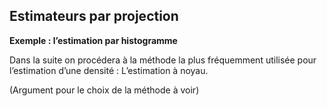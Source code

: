 ## Estimateurs par projection 

\begin{dfn}
Soient $X= (X_1,...,X_n)$ un échantillon de densité $f$ et $T_j : \mathbb{R}^d \times \mathbb{R}^d \rightarrow \mathbb{R}$ des fonctions mesurables.  
Un estimateur $x \mapsto \hat{f}(x) = \hat{f}(x,X)$ est dit linéaire si il peut s'écrire sous la forme

$$
\hat{f}(x) = \sum^N_{j=1}T_j(x,X_j), \forall x \in \mathbb{R}^d.
$$

\end{dfn} 

\begin{dfn}
(Estimateur par projection) \newline
Soit $f \in \mathcal F = (L^2 , \parallel\,.\parallel, <\,.,~.>)$ où $\mathcal{F} $ un espace de Hilbert muni d'une base orthonormée $(\Phi_j)_{j \in \mathbb{N^*}}$ de $L^2$.Si $\mathbb E _N$  un sous-espace vectoriel de dimension finie de $\mathcal F$ et $a_j = <f,\Phi_j> = \int_{\mathbb R}f(x)\Phi_j(x) dx$ avec $1 \leq |N| < \infty$.\newline
On appelle estimateur par projection de la fonction $f$ sur $\mathbb E_N$, la fonction $\Pi_N~f$ définit comme suit 

à modifier
$$
\Pi_{vect(1,..N)}~f = \sum_{j=1}^N a_j \Phi_j
$$
\end{dfn}



\begin{rem}
Cette méthode nous ramène au cas paramétrique.\newline
\end{rem}

**Exemple : l'estimation par histogramme**
\begin{exem}
  Une des premières approches possibles d'estimations non-paramétriques par projection de la fonction de densité est l'estimation par l'histogramme. C'est une méthode qui consiste à obtenir une segmentation de la répartition des observations par une projection sur une base constante par morceaux. L'histogramme est considéré comme une approximation discontinue de la fonction densité f.
  (\#eq:cours-est)

  
  (ajout formule graphique)
\end{exem}

 Dans la suite on procédera à la méthode la plus fréquemment utilisée pour l'estimation d'une densité :     L'estimation à noyau.\newline 
 
 (Argument pour le choix de la méthode à voir)

